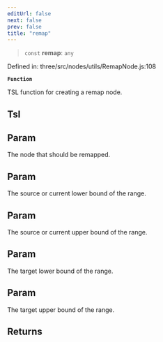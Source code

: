 ```yaml
---
editUrl: false
next: false
prev: false
title: "remap"
---
```


> `const` **remap**: `any`

Defined in: three/src/nodes/utils/RemapNode.js:108

**`Function`**

TSL function for creating a remap node.

## Tsl

## Param

The node that should be remapped.

## Param

The source or current lower bound of the range.

## Param

The source or current upper bound of the range.

## Param

The target lower bound of the range.

## Param

The target upper bound of the range.

## Returns
